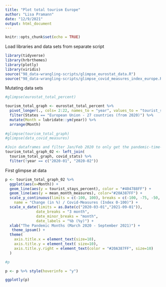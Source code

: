 ```yaml
---
title: "Plot total tourism Europe"
author: "Lisa Pramann"
date: "12/9/2021"
output: html_document
---
```


```r
knitr::opts_chunk$set(echo = TRUE)
```

Load libraries and data sets from separate script 
```r
library(tidyverse)
library(hrbrthemes)
library(plotly)
library(viridis)
source("98_data-wrangling-scripts/glimpse_eurostat_data.R")
source("98_data-wrangling-scripts/glimpse_covid_measures_index_europe.R") 

```

Mutating data sets  
```r

#glimpse(eurostat_total_percent)

tourism_total_graph <- eurostat_total_percent %>% 
  pivot_longer(., cols= 2:22, names_to = "year", values_to = "tourist_stays_percent") %>% 
  filter(States == "European Union - 27 countries (from 2020)") %>% 
  mutate(Month = lubridate::ym(year)) %>% 
  arrange(Month) 
  
#glimpse(tourism_total_graph)
#glimpse(data_covid_measures)

#Join dataframes and filter Jan/Feb 2020 to only get the pandemic-time-series
tourism_total_graph_02 <- left_join( 
  tourism_total_graph, covid_stats) %>% 
  filter(!year == c("2020-01", "2020-02"))

```

First glimpse at data 
```r

p <- tourism_total_graph_02 %>% 
  ggplot(aes(x=Month)) +
  geom_line(aes(y = tourist_stays_percent), color = "#404788FF") +
  geom_line(aes(y = mean_month_measures), color="#20A387FF") +
  scale_y_continuous(limits = c(-100, 100), breaks = c(-100, -75, -50, -25, 0, 25, 50, 75, 100),
    name = "Change (in %) / Covid-Measures (Index 0-100)") +
  scale_x_date(limits = as.Date(c("2020-03-01","2021-09-01")),
              date_breaks = "3 month",
              date_minor_breaks = "month", 
              date_labels = "%b (%y)") +
  xlab("The Pandemic Months (March 2020 - September 2021)") +
   theme_ipsum() +
  theme(
    axis.title.x = element_text(size=10),
    axis.title.y = element_text( size=10),
    axis.title.y.right = element_text(color = "#20A387FF", size=10)
  )

#p

p <- p %>% style(hoverinfo = "y")

ggplotly(p)

```

